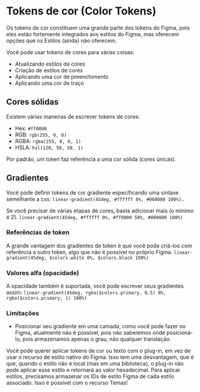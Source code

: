# Tokens de cor (Color Tokens)

Os tokens de cor constituem uma grande parte dos tokens do Figma, pois eles estão fortemente integrados aos estilos do Figma, mas oferecem opções que os Estilos (ainda) não oferecem.

Você pode usar tokens de cores para várias coisas:

- Atualizando estilos de cores
- Criação de estilos de cores
- Aplicando uma cor de preenchimento
- Aplicando uma cor de traço

## Cores sólidas

Existem várias maneiras de escrever tokens de cores:

- Hex: `#ff0000`
- RGB: `rgb(255, 0, 0)`
- RGBA: `rgba(255, 0, 0, 1)`
- HSLA: `hsl(120, 50, 50, 1)`

Por padrão, um token faz referência a uma cor sólida (cores únicas).

## Gradientes

Você pode definir tokens de cor gradiente especificando uma sintaxe semelhante a css: `linear-gradient(45deg, #ffffff 0%, #000000 100%)`..

Se você precisar de várias etapas de cores, basta adicionar mais (o mínimo é 2). `linear-gradient(45deg, #ffffff 0%, #ff0000 50%, #000000 100%)`

### Referências de token
A grande vantagem dos gradientes de token é que você pode criá-los com referência a outro token, algo que não é possível no próprio Figma. `linear-gradient(45deg, $colors.white 0%, $colors.black 100%)`

### Valores alfa (opacidade)
A opacidade também é suportada, você pode escrever seus gradientes assim: `linear-gradient(45deg, rgba($colors.primary, 0.5) 0%, rgba($colors.primary, 1) 100%)`

### Limitações
- Posicionar seu gradiente em uma camada, como você pode fazer no Figma, atualmente não é possível, pois não saberemos onde posicioná-lo, pois armazenamos apenas o grau, não qualquer translação.

<Callout emoji="❓">
Você pode querer aplicar tokens de cor ou texto com o plug-in, em vez de usar o recurso de estilo nativo do Figma. Isso tem uma desvantagem, que é que, quando o estilo não é local (mas em uma biblioteca), o plug-in não pode aplicar esse estilo e retornará ao valor hexadecimal. Para aplicar estilos, precisamos armazenar os IDs de estilo Figma de cada estilo associado. Isso é possível com o recurso Temas!
</Callout>